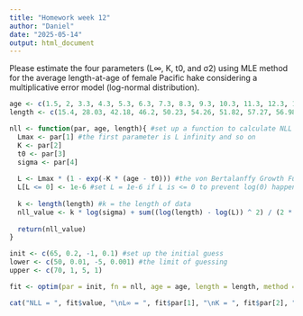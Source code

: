 ```yaml
---
title: "Homework week 12"
author: "Daniel"
date: "2025-05-14"
output: html_document
---
```


Please estimate the four parameters (L∞, K, t0, and σ2) using MLE method for the average length-at-age of female Pacific hake considering a multiplicative error model (log-normal distribution).

```r
age <- c(1.5, 2, 3.3, 4.3, 5.3, 6.3, 7.3, 8.3, 9.3, 10.3, 11.3, 12.3, 14)
length <- c(15.4, 28.03, 42.18, 46.2, 50.23, 54.26, 51.82, 57.27, 56.98, 58.93, 58.55, 59.91, 59.83)
```

```r
nll <- function(par, age, length){ #set up a function to calculate NLL value
  Lmax <- par[1] #the first parameter is L infinity and so on
  K <- par[2]
  t0 <- par[3]
  sigma <- par[4]
  
  L <- Lmax * (1 - exp(-K * (age - t0))) #the von Bertalanffy Growth Function
  L[L <= 0] <- 1e-6 #set L = 1e-6 if L is <= 0 to prevent log(0) happen
  
  k <- length(length) #k = the length of data
  nll_value <- k * log(sigma) + sum((log(length) - log(L)) ^ 2) / (2 * sigma ^ 2) #the equation of nll
  
  return(nll_value)
}
```

```r
init <- c(65, 0.2, -1, 0.1) #set up the initial guess
lower <- c(50, 0.01, -5, 0.001) #the limit of guessing
upper <- c(70, 1, 5, 1)

fit <- optim(par = init, fn = nll, age = age, length = length, method = "L-BFGS-B", lower = lower, upper = upper) #use the method L-BFGS-B that can set up upper and lower limit when doing optimization

```

```r
cat("NLL = ", fit$value, "\nL∞ = ", fit$par[1], "\nK = ", fit$par[2], "\nt0 = ", fit$par[3], "\nσ ^ 2 = ", fit$par[4] ^ 2)
```


